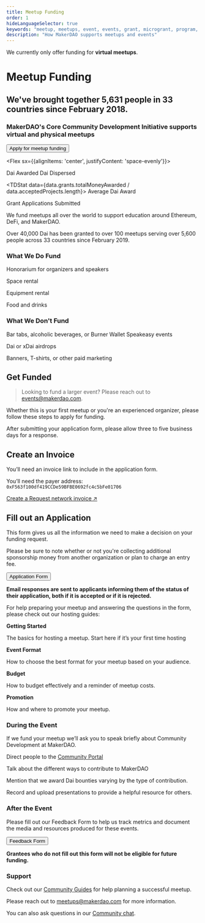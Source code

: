 ```yaml
---
title: Meetup Funding
order: 1
hideLanguageSelector: true
keywords: "meetup, meetups, event, events, grant, microgrant, program, help, local"
description: "How MakerDAO supports meetups and events"
---
```


<StatusBanner>

We currently only offer funding for **virtual meetups**.

</StatusBanner>

# Meetup Funding

<Aligner center>

## We've brought together 5,631 people in 33 countries since February 2018.

</Aligner>

<Aligner center>

### MakerDAO's Core Community Development Initiative supports virtual and physical meetups        

</Aligner>

<Aligner center>

<Button to="https://airtable.com/shr4HOtcZ8o3VZmek">Apply for meetup funding</Button>

</Aligner>

<Flex sx={{alignItems: 'center', justifyContent: 'space-evenly'}}>

<TDStat data={data.grants.totalMoneyAwarded}>
Dai Awarded
</TDStat>

<TDStat data={data.grants.totalMoneyDispersed}>
Dai Dispersed
</TDStat>

<TDStat data={data.grants.totalMoneyAwarded / data.acceptedProjects.length}>
Average Dai Award
</TDStat>

<TDStat alt data={data.grants.applicationsSubmitted}>
Grant Applications Submitted
</TDStat>
</Flex>

We fund meetups all over the world to support education around Ethereum, DeFi, and MakerDAO.

Over 40,000 Dai has been granted to over 100 meetups serving over 5,600 people across 33 countries since February 2019.

<Tout>

<Box>

### What We Do Fund

<List>

Honorarium for organizers and speakers

Space rental

Equipment rental

Food and drinks

</List>

</Box>

<Box>

### What We Don't Fund

<List>

Bar tabs, alcoholic beverages, or Burner Wallet Speakeasy events

Dai or xDai airdrops

Banners, T-shirts, or other paid marketing

</List>

</Box>

</Tout>

## Get Funded

> Looking to fund a larger event? Please reach out to events@makerdao.com.

Whether this is your first meetup or you're an experienced organizer, please follow these steps to apply for funding.

After submitting your application form, please allow three to five business days for a response.

<Process>

<Box>

## Create an Invoice

You’ll need an invoice link to include in the application form.

You’ll need the payer address: `0xF563f100df419CCDe59BFBE0692fc4c5bFe01706`

[Create a Request network invoice ↗](https://app.request.network/#/)

</Box>

<Box>

## Fill out an Application

This form gives us all the information we need to make a decision on your funding request.

Please be sure to note whether or not you're collecting additional sponsorship money from another organization or plan to charge an entry fee.

<Aligner center>

<Button to="https://airtable.com/shr4HOtcZ8o3VZmek">Application Form</Button>

</Aligner>

**Email responses are sent to applicants informing them of the status of their application, both if it is accepted or if it is rejected.**

<Callout>

For help preparing your meetup and answering the questions in the form, please check out our hosting guides:

<List>

<Link to="/work_with_us/meetups/getting-started-guide">

**Getting Started**

The basics for hosting a meetup. Start here if it’s your first time hosting

</Link>

<Link to="/work_with_us/meetups/event-formats-guide">

**Event Format**

How to choose the best format for your meetup based on your audience.

</Link>

<Link to="/work_with_us/meetups/budget-guide">

**Budget**

How to budget effectively and a reminder of meetup costs.

</Link>

<Link to="/work_with_us/meetups/promotion-guide">

**Promotion**

How and where to promote your meetup.

</Link>

</List>

</Callout>

</Box>

<Box>

### During the Event

If we fund your meetup we’ll ask you to speak briefly about Community Development at MakerDAO.

<Checklist>

Direct people to the [Community Portal]()

Talk about the different ways to contribute to MakerDAO

Mention that we award Dai bounties varying by the type of contribution.

Record and upload presentations to provide a helpful resource for others.

</Checklist>

</Box>

<Box>

### After the Event

Please fill out our Feedback Form to help us track metrics and document the media and resources produced for these events.

<Aligner center>

<Button to="https://airtable.com/shr6Icuj6tOy0k55l">Feedback Form</Button>

</Aligner>

**Grantees who do not fill out this form will not be eligible for future funding.**

</Box>

</Process>

### Support

<List>

Check out our [Community Guides](/work-with-us/meetups/) for help planning a successful meetup.

Please reach out to meetups@makerdao.com for more information.

You can also ask questions in our [Community chat](https://chat.makerdao.com/channel/community-development).

</List>